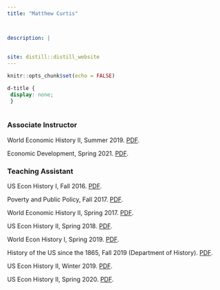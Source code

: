 ```yaml
---
title: "Matthew Curtis"



description: |
 
 
site: distill::distill_website
---
```


```r
knitr::opts_chunk$set(echo = FALSE)
```

```css
d-title {
 display: none;
 }
 
```
::: {}
### Associate Instructor


World Economic History II, Summer 2019. [PDF](./pdfs/evals/2019-summer-ecn110b.pdf). 

Economic Development, Spring 2021. [PDF](./pdfs/evals/2021-spring-ecn115B.pdf). 



### Teaching Assistant
US Econ History I, Fall 2016. [PDF](./pdfs/evals/2016-fall-ecn111a.pdf). 

Poverty and Public Policy, Fall 2017. [PDF](./pdfs/evals/2017-fall-ecn-133y.pdf). 

World Economic History II, Spring 2017. [PDF](./pdfs/evals/2017-spring-ecn110b.pdf). 

US Econ History II, Spring 2018. [PDF](./pdfs/evals/2018-spring-ecn-111b.pdf). 

World Econ History I, Spring 2019. [PDF](./pdfs/evals/2019-spring-ecn110a.pdf). 

History of the US since the 1865, Fall 2019 (Department of History). [PDF](./pdfs/evals/2019-fall-his17b.pdf).  

US Econ History II, Winter 2019. [PDF](./pdfs/evals/2019-winter-ecn111b.pdf). 

US Econ History II, Spring 2020. [PDF](./pdfs/evals/2020-spring-ecn111b.pdf). 


::: 
